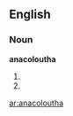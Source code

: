 ==English==

===Noun===
'''anacoloutha'''

# {{plural of|anacolouthon}}
# {{alternative spelling of|anacolutha}}

[[ar:anacoloutha]]